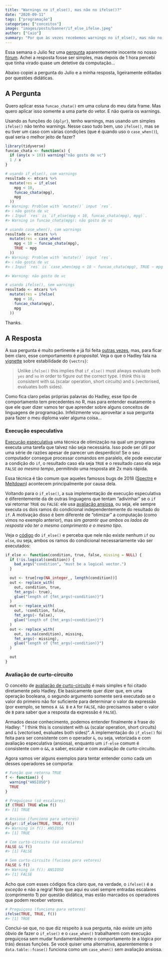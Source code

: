 ```yaml
---
title: "Warnings no if_else(), mas não no ifelse()?"
date: "2020-09-11"
tags: ["programação"]
categories: ["conceitos"]
image: "images/posts/banner/if_else_ifelse.jpeg"
author: ["Caio"]
summary: "Por que às vezes recebemos warnings no if_else(), mas não no ifelse()? Uma investigação revela que o problema pode não estar onde imaginamos..."
---
```


Essa semana o Julio fez uma [pergunta](https://discourse.curso-r.com/t/warnings-no-if-else-case-when-mas-nao-no-ifelse/529) aparentemente inocente no nosso [fórum](https://discourse.curso-r.com/). Achei a resposta fosse ser simples, mas depois de 1 hora percebi que tinha virado quase um detetive da computação...

Abaixo copiei a pergunta do Julio e a minha resposta, ligeiramente editadas por questões didáticas.

## A Pergunta

Quero aplicar essa `funcao_chata()` em uma coluna do meu data frame. Mas quero aplicar isso somente a uma parte do vetor. E não queria os warnings.

Usando as funções do `{dplyr}`, tenho warnings, mas usando um simples `ifelse()` não tenho warnings. Nesse caso tudo bem, uso `ifelse()`, mas se eu tiver um caso com várias condições (que é quando uso o `case_when()`), qual seria o melhor jeito de fazer?

```r
library(tidyverse)
funcao_chata <- function(x) {
  if (any(x > 10)) warning("não gosto de vc")
  1 / x
}

# usando if_else(), com warnings
resultado <- mtcars %>% 
  mutate(res = if_else(
    mpg < 10, 
    funcao_chata(mpg),
    mpg
  ))
#> Warning: Problem with `mutate()` input `res`.
#> ℹ não gosto de vc
#> ℹ Input `res` is `if_else(mpg < 10, funcao_chata(mpg), mpg)`.
#> Warning in funcao_chata(mpg): não gosto de vc

# usando case_when(), com warnings
resultado <- mtcars %>% 
  mutate(res = case_when(
    mpg < 10 ~ funcao_chata(mpg),
    TRUE ~ mpg
  ))
#> Warning: Problem with `mutate()` input `res`.
#> ℹ não gosto de vc
#> ℹ Input `res` is `case_when(mpg < 10 ~ funcao_chata(mpg), TRUE ~ mpg^2)`.

#> Warning: não gosto de vc

# usando ifelse(), sem warnings
resultado <- mtcars %>% 
  mutate(res = ifelse(
    mpg < 10, 
    funcao_chata(mpg),
    mpg
  ))
```

Thanks.

## A Resposta

A sua pergunta é muito pertinente e já foi feita [outras vezes](https://stackoverflow.com/questions/60079566/vectorized-if-else-or-case-when-which-doesnt-eagerly-evaluate-its-potential-out), mas, para ficar bem claro, esse comportamento é *proposital*. Veja o que o Hadley fala na [vignette](https://vctrs.r-lib.org/articles/stability.html#ifelse-) sobre estabilidade do `{vectrs}`:

> Unlike `ifelse()` this implies that `if_else()` must always evaluate both `yes` and `no` in order to figure out the correct type. I think this is consistent with `&&` (scalar operation, short circuits) and `&` (vectorised, evaluates both sides).

Como fica claro pelas próprias palavras do Hadley, esse tipo de comportamento tem precedentes no R, mas para entender exatamente o que ele quer dizer vamos ter que aprender sobre alguns conceitos de linguagens de programação. Infelizmente vou aproveitar a sua pergunta para fazer o meu diploma valer alguma coisa...

### Execução especulativa

[Execução especulativa](https://en.wikipedia.org/wiki/Speculative_execution) uma técnica de otimização na qual um programa executa uma tarefa que talvez não seja necessária. Isso pode ser útil por uma série de razões apesar de parecer um desperdício! Se o seu computador consegue processar comandos em paralelo, ele pode executar a condição do `if`, o resultado caso ela seja `TRUE` e o resultado caso ela seja `FALSE` _ao mesmo tempo_, permitindo uma resposta até 2x mais rápida.

Essa técnica é tão comum que aqueles famosos bugs de 2018 ([Spectre](https://en.wikipedia.org/wiki/Spectre_(security_vulnerability)) e [Meltdown](https://en.wikipedia.org/wiki/Meltdown_(security_vulnerability))) acontecem principalmente por causa dela.

Voltando para o `if_else()`, a sua implementação de execução especulativa é diferentemente da de outras linguagens que tentam "adivinhar" se o `if` vai retornar `TRUE` ou `FALSE`: ele usa [avaliação ansiosa](https://en.wikipedia.org/wiki/Eager_evaluation), ou seja, ele sempre executa os dois ramos do condicional independentemente do resultado do `if`. A motivação disso é bem diferente de "otimizar" a computação (como vimos no exemplo anterior), mas sim _garantir que ambos os lados da resposta vão ter o mesmo comprimento e o mesmo tipo_.

Veja o [código](https://github.com/tidyverse/dplyr/blob/master/R/if_else.R#L30) do `if_else()` e perceba que nele não existe nenhum `if` ou `else`, ou seja, ambos os ramos do condicional necessariamente vão ser executados:

```r
if_else <- function(condition, true, false, missing = NULL) {
  if (!is.logical(condition)) {
    bad_args("condition", "must be a logical vector.")
  }

  out <- true[rep(NA_integer_, length(condition))]
  out <- replace_with(
    out, condition, true,
    fmt_args(~ true),
    glue("length of {fmt_args(~condition)}")
  )
  out <- replace_with(
    out, !condition, false,
    fmt_args(~ false),
    glue("length of {fmt_args(~condition)}")
  )
  out <- replace_with(
    out, is.na(condition), missing,
    fmt_args(~ missing),
    glue("length of {fmt_args(~condition)}")
  )

  out
}
```

### Avaliação de curto-circuito

O conceito de [avaliação de curto-circuito](https://en.wikipedia.org/wiki/Short-circuit_evaluation) é mais simples e foi citado diretamente pelo Hadley. Ele basicamente quer dizer que, em uma operação booleana, o segundo argumento somente será executado se o valor do primeiro não for suficiente para determinar o valor da expressão (por exemplo, se temos `A && B` e `A` for `FALSE`, não precisamos saber o valor de `B` para saber que a resposta da expressão é `FALSE`).

Armados desse conhecimento, podemos entender finalmente a frase do Hadley: " I think this is consistent with `&&` (scalar operation, short circuits) and `&` (vectorised, evaluates both sides)". A implementação do `if_else()` foi feita para ser consistente com o operador `&`, ou seja, vetorizada e com avaliação especulativa (ansiosa), enquanto um `if-else` comum é consistente com o `&&`, a saber, escalar e com avaliação de curto-circuito.

Agora vamos ver alguns exemplos para tentar entender como cada um desses operadores se comporta:

```r
# Função que retorna TRUE
f <- function() {
  warning("ANSIOSO")
  TRUE
}

# Preguiçoso (só escalares)
if (TRUE) TRUE else f()
#> [1] TRUE

# Ansioso (funciona para vetores)
dplyr::if_else(TRUE, TRUE, f())
#> Warning in f(): ANSIOSO
#> [1] TRUE

# Com curto-circuito (só escalares)
FALSE && f()
#> [1] FALSE

# Sem curto-circuito (fuciona para vetores)
FALSE & f()
#> Warning in f(): ANSIOSO
#> [1] FALSE
```

Acho que com esses códigos fica claro que, na verdade, o `ifelse()` é a _exceção_ e não a regra! Note que aqui eu usei sempre entradas escalares (comprimento 1) por questão didática, mas estão marcados os operadores que podem receber vetores.

```r
# Preguiçoso (funciona para vetores)
ifelse(TRUE, TRUE, f())
#> [1] TRUE
```

Conclui-se que, no que diz respeito à sua pergunta, não existe um jeito óbvio de fazer o `if_else()` e o `case_when()` trabalharem com execução preguiçosa sem mudar fundamentalmente o comportamento (e a lógica por trás) dessas funções. Se você quiser uma alternativa, aparentemente o `data.table::fcase()` funciona como um `case_when()` sem avaliação ansiosa.
